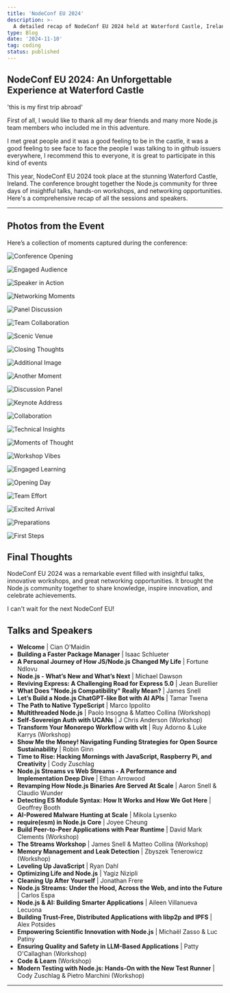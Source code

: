 ```yaml
---
title: 'NodeConf EU 2024'
description: >-
  A detailed recap of NodeConf EU 2024 held at Waterford Castle, Ireland. Featuring all the speakers, sessions, and workshops from this incredible event.
type: Blog
date: '2024-11-10'
tag: coding
status: published
---
```


## NodeConf EU 2024: An Unforgettable Experience at Waterford Castle

'this is my first trip abroad'

First of all, I would like to thank all my dear friends and many more Node.js team members who included me in this adventure.

I met great people and it was a good feeling to be in the castle, it was a good feeling to see face to face the people I was talking to in github issuers everywhere, I recommend this to everyone, it is great to participate in this kind of events


This year, NodeConf EU 2024 took place at the stunning Waterford Castle, Ireland. The conference brought together the Node.js community for three days of insightful talks, hands-on workshops, and networking opportunities. Here's a comprehensive recap of all the sessions and speakers.

---

## Photos from the Event

Here’s a collection of moments captured during the conference:

![Conference Opening](https://nceu.kaiser.photo/2024-11-04_NodeConfEU_0154_hu8861120780878256607.jpg)

![Engaged Audience](https://nceu.kaiser.photo/2024-11-05_NodeConfEU_0474_hu14544335452146159872.jpg)

![Speaker in Action](https://nceu.kaiser.photo/2024-11-05_NodeConfEU_0503_hu13123946128091615141.jpg)

![Networking Moments](https://nceu.kaiser.photo/2024-11-06_NodeConfEU_0773_hu1979644477937744808.jpg)

![Panel Discussion](https://nceu.kaiser.photo/2024-11-05_NodeConfEU_0574_hu16775872333374997504.jpg)

![Team Collaboration](https://nceu.kaiser.photo/2024-11-05_NodeConfEU_0533_hu1672197454330575067.jpg)

![Scenic Venue](https://nceu.kaiser.photo/2024-11-06_NodeConfEU_0644_hu13418371975197130749.jpg)

![Closing Thoughts](https://nceu.kaiser.photo/2024-11-06_NodeConfEU_0680_hu14752085101414621437.jpg)

![Additional Image](https://nceu.kaiser.photo/2024-11-05_NodeConfEU_0457_hu11845737296707609910.jpg)

![Another Moment](https://nceu.kaiser.photo/2024-11-05_NodeConfEU_0441_hu11818154719360795425.jpg)

![Discussion Panel](https://nceu.kaiser.photo/2024-11-05_NodeConfEU_0407_hu1457728404021713542.jpg)

![Keynote Address](https://nceu.kaiser.photo/2024-11-04_NodeConfEU_0276_hu7528984517246935466.jpg)

![Collaboration](https://nceu.kaiser.photo/2024-11-04_NodeConfEU_0247_hu16202919577181409234.jpg)

![Technical Insights](https://nceu.kaiser.photo/2024-11-04_NodeConfEU_0234_hu13303732792814872190.jpg)

![Moments of Thought](https://nceu.kaiser.photo/2024-11-04_NodeConfEU_0233_hu5086184084258896766.jpg)

![Workshop Vibes](https://nceu.kaiser.photo/2024-11-04_NodeConfEU_0196_hu13240723557624384021.jpg)

![Engaged Learning](https://nceu.kaiser.photo/2024-11-04_NodeConfEU_0183_hu8476522091101788141.jpg)

![Opening Day](https://nceu.kaiser.photo/2024-11-04_NodeConfEU_0087_hu6451583103731787031.jpg)

![Team Effort](https://nceu.kaiser.photo/2024-11-04_NodeConfEU_0075_hu5651790051769349804.jpg)

![Excited Arrival](https://nceu.kaiser.photo/2024-11-03_NodeConfEU_0064_hu11810663960375671642.jpg)

![Preparations](https://nceu.kaiser.photo/2024-11-03_NodeConfEU_0038_hu16136416280806190187.jpg)

![First Steps](https://nceu.kaiser.photo/2024-11-03_NodeConfEU_0011_hu12242157531675279853.jpg)


## Final Thoughts

NodeConf EU 2024 was a remarkable event filled with insightful talks, innovative workshops, and great networking opportunities. It brought the Node.js community together to share knowledge, inspire innovation, and celebrate achievements.

I can't wait for the next NodeConf EU!

## Talks and Speakers

- **Welcome** | Cian O'Maidin
- **Building a Faster Package Manager** | Isaac Schlueter
- **A Personal Journey of How JS/Node.js Changed My Life** | Fortune Ndlovu
- **Node.js - What’s New and What’s Next** | Michael Dawson
- **Reviving Express: A Challenging Road for Express 5.0** | Jean Burellier
- **What Does "Node.js Compatibility" Really Mean?** | James Snell
- **Let’s Build a Node.js ChatGPT-like Bot with AI APIs** | Tamar Twena
- **The Path to Native TypeScript** | Marco Ippolito
- **Multithreaded Node.js** | Paolo Insogna & Matteo Collina (Workshop)
- **Self-Sovereign Auth with UCANs** | J Chris Anderson (Workshop)
- **Transform Your Monorepo Workflow with vlt** | Ruy Adorno & Luke Karrys (Workshop)
- **Show Me the Money! Navigating Funding Strategies for Open Source Sustainability** | Robin Ginn
- **Time to Rise: Hacking Mornings with JavaScript, Raspberry Pi, and Creativity** | Cody Zuschlag
- **Node.js Streams vs Web Streams - A Performance and Implementation Deep Dive** | Ethan Arrowood
- **Revamping How Node.js Binaries Are Served At Scale** | Aaron Snell & Claudio Wunder
- **Detecting ES Module Syntax: How It Works and How We Got Here** | Geoffrey Booth
- **AI-Powered Malware Hunting at Scale** | Mikola Lysenko
- **require(esm) in Node.js Core** | Joyee Cheung
- **Build Peer-to-Peer Applications with Pear Runtime** | David Mark Clements (Workshop)
- **The Streams Workshop** | James Snell & Matteo Collina (Workshop)
- **Memory Management and Leak Detection** | Zbyszek Tenerowicz (Workshop)
- **Leveling Up JavaScript** | Ryan Dahl
- **Optimizing Life and Node.js** | Yagiz Nizipli
- **Cleaning Up After Yourself** | Jonathan Frere
- **Node.js Streams: Under the Hood, Across the Web, and into the Future** | Carlos Espa
- **Node.js & AI: Building Smarter Applications** | Aileen Villanueva Lecuona
- **Building Trust-Free, Distributed Applications with libp2p and IPFS** | Alex Potsides
- **Empowering Scientific Innovation with Node.js** | Michaël Zasso & Luc Patiny
- **Ensuring Quality and Safety in LLM-Based Applications** | Patty O'Callaghan (Workshop)
- **Code & Learn** (Workshop)
- **Modern Testing with Node.js: Hands-On with the New Test Runner** | Cody Zuschlag & Pietro Marchini (Workshop)

---
